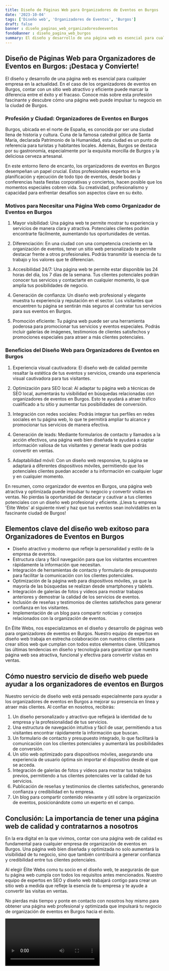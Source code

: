 ```yaml
---
title: Diseño de Páginas Web para Organizadores de Eventos en Burgos
date: '2023-10-04'
tags: ['Diseño web', 'Organizadores de Eventos', 'Burgos']
draft: false
banner : diseño_paginas_web_organizadoresdeeventos
fondoBanner : diseño_pagina_web_burgos
summary: El diseño y desarrollo de una página web es esencial para cualquier empresa en la actualidad. En el caso de los organizadores de eventos en Burgos, contar con un sitio web atractivo y eficiente puede marcar la diferencia entre el éxito y el fracaso. Conoce más sobre esta profesión fascinante y descubre cómo una página web puede impulsar tu negocio en la ciudad de Burgos.
---
```


## Diseño de Páginas Web para Organizadores de Eventos en Burgos: ¡Destaca y Convierte!

El diseño y desarrollo de una página web es esencial para cualquier empresa en la actualidad. En el caso de los organizadores de eventos en Burgos, contar con un sitio web atractivo y eficiente puede marcar la diferencia entre el éxito y el fracaso. Conoce más sobre esta profesión fascinante y descubre cómo una página web puede impulsar tu negocio en la ciudad de Burgos.

### Profesión y Ciudad: Organizadores de Eventos en Burgos

Burgos, ubicada en el norte de España, es conocida por ser una ciudad llena de historia y cultura. Cuna de la famosa catedral gótica de Santa María, declarada Patrimonio de la Humanidad, esta ciudad es un punto de referencia para turistas y habitantes locales. Además, Burgos se destaca por su gastronomía, especialmente por la exquisita morcilla de Burgos y la deliciosa cerveza artesanal.

En este entorno lleno de encanto, los organizadores de eventos en Burgos desempeñan un papel crucial. Estos profesionales expertos en la planificación y ejecución de todo tipo de eventos, desde bodas y conferencias hasta fiestas corporativas y conciertos, hacen posible que los momentos especiales cobren vida. Su creatividad, profesionalismo y capacidad para enfrentar desafíos son aspectos clave en su éxito.

### Motivos para Necesitar una Página Web como Organizador de Eventos en Burgos

1. Mayor visibilidad: Una página web te permite mostrar tu experiencia y servicios de manera clara y atractiva. Potenciales clientes podrán encontrarte fácilmente, aumentando tus oportunidades de ventas.

2. Diferenciación: En una ciudad con una competencia creciente en la organización de eventos, tener un sitio web personalizado te permite destacar frente a otros profesionales. Podrás transmitir la esencia de tu trabajo y los valores que te diferencian.

3. Accesibilidad 24/7: Una página web te permite estar disponible las 24 horas del día, los 7 días de la semana. Tus clientes potenciales podrán conocer tus servicios y contactarte en cualquier momento, lo que amplía tus posibilidades de negocio.

4. Generación de confianza: Un diseño web profesional y elegante muestra tu experiencia y reputación en el sector. Los visitantes que encuentren tu página se sentirán más seguros al contratar tus servicios para sus eventos en Burgos.

5. Promoción eficiente: Tu página web puede ser una herramienta poderosa para promocionar tus servicios y eventos especiales. Podrás incluir galerías de imágenes, testimonios de clientes satisfechos y promociones especiales para atraer a más clientes potenciales.

### Beneficios del Diseño Web para Organizadores de Eventos en Burgos

1. Experiencia visual cautivadora: El diseño web de calidad permite resaltar la estética de tus eventos y servicios, creando una experiencia visual cautivadora para tus visitantes.

2. Optimización para SEO local: Al adaptar tu página web a técnicas de SEO local, aumentarás tu visibilidad en búsquedas relacionadas con organizadores de eventos en Burgos. Esto te ayudará a atraer tráfico cualificado a tu sitio y aumentar tus posibilidades de conversión.

3. Integración con redes sociales: Podrás integrar tus perfiles en redes sociales en tu página web, lo que te permitirá ampliar tu alcance y promocionar tus servicios de manera efectiva.

4. Generación de leads: Mediante formularios de contacto y llamados a la acción efectivos, una página web bien diseñada te ayudará a captar información valiosa de tus visitantes y generar leads que podrás convertir en ventas.

5. Adaptabilidad móvil: Con un diseño web responsive, tu página se adaptará a diferentes dispositivos móviles, permitiendo que los potenciales clientes puedan acceder a tu información en cualquier lugar y en cualquier momento.

En resumen, como organizador de eventos en Burgos, una página web atractiva y optimizada puede impulsar tu negocio y convertir visitas en ventas. No pierdas la oportunidad de destacar y cautivar a tus clientes potenciales con un diseño web profesional y eficiente. ¡Lleva tu empresa 'Élite Webs' al siguiente nivel y haz que tus eventos sean inolvidables en la fascinante ciudad de Burgos!

<GifSeo />

<Cta />

## Elementos clave del diseño web exitoso para Organizadores de Eventos en Burgos

- Diseño atractivo y moderno que refleje la personalidad y estilo de la empresa de eventos.
- Estructura clara y fácil navegación para que los visitantes encuentren rápidamente la información que necesitan.
- Integración de herramientas de contacto y formulario de presupuesto para facilitar la comunicación con los clientes potenciales.
- Optimización de la página web para dispositivos móviles, ya que la mayoría de las búsquedas se realizan desde smartphones y tablets.
- Integración de galerías de fotos y vídeos para mostrar trabajos anteriores y demostrar la calidad de los servicios de eventos.
- Inclusión de reseñas y testimonios de clientes satisfechos para generar confianza en los visitantes.
- Implementación de un blog para compartir noticias y consejos relacionados con la organización de eventos.

En Élite Webs, nos especializamos en el diseño y desarrollo de páginas web para organizadores de eventos en Burgos. Nuestro equipo de expertos en diseño web trabaja en estrecha colaboración con nuestros clientes para crear sitios web que cumplan con todos estos elementos clave. Utilizamos las últimas tendencias en diseño y tecnología para garantizar que nuestra página web sea atractiva, funcional y efectiva para convertir visitas en ventas.

## Cómo nuestro servicio de diseño web puede ayudar a los organizadores de eventos en Burgos

Nuestro servicio de diseño web está pensado especialmente para ayudar a los organizadores de eventos en Burgos a mejorar su presencia en línea y atraer más clientes. Al confiar en nosotros, recibirás:

1. Un diseño personalizado y atractivo que reflejará la identidad de tu empresa y la profesionalidad de tus servicios.
2. Una estructura de navegación intuitiva y fácil de usar, permitiendo a tus visitantes encontrar rápidamente la información que buscan.
3. Un formulario de contacto y presupuesto integrado, lo que facilitará la comunicación con los clientes potenciales y aumentará las posibilidades de conversión.
4. Un sitio web optimizado para dispositivos móviles, asegurando una experiencia de usuario óptima sin importar el dispositivo desde el que se acceda.
5. Integración de galerías de fotos y vídeos para mostrar tus trabajos previos, permitiendo a tus clientes potenciales ver la calidad de tus servicios.
6. Publicación de reseñas y testimonios de clientes satisfechos, generando confianza y credibilidad en tu empresa.
7. Un blog para compartir contenido relevante y útil sobre la organización de eventos, posicionándote como un experto en el campo.

## Conclusión: La importancia de tener una página web de calidad y contratarnos a nosotros

En la era digital en la que vivimos, contar con una página web de calidad es fundamental para cualquier empresa de organización de eventos en Burgos. Una página web bien diseñada y optimizada no solo aumentará la visibilidad de tu negocio, sino que también contribuirá a generar confianza y credibilidad entre tus clientes potenciales.

Al elegir Élite Webs como tu socio en el diseño web, te asegurarás de que tu página web cumpla con todos los requisitos antes mencionados. Nuestro equipo de expertos en SEO y diseño web trabajará contigo para crear un sitio web a medida que refleje la esencia de tu empresa y te ayude a convertir las visitas en ventas.

No pierdas más tiempo y ponte en contacto con nosotros hoy mismo para obtener una página web profesional y optimizada que impulsará tu negocio de organización de eventos en Burgos hacia el éxito.

<Video />

<CtaBot job='Organizadores de Eventos' city='Burgos'/>

<Gmaps query='Burgos+españa+maps' />
